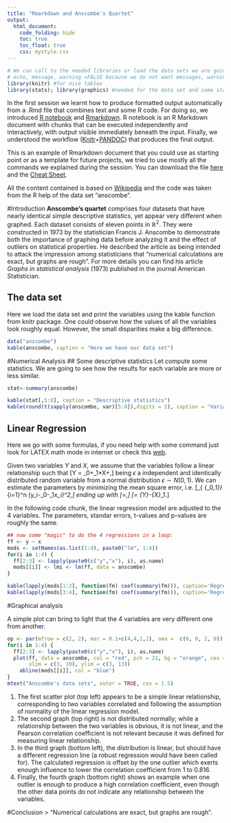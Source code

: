 ```yaml
---
title: "Rmarkdown and Anscombe's Quartet"
output:
  html_document: 
    code_folding: hide
    toc: true
    toc_float: true
    css: mystyle.css
---
```


```r
# We can call to the needed libraries or load the data sets we are going to use.
# echo, message, warning =FALSE because we do not want messages, warnings and Rcode in the final output
library(knitr) #for nice tables
library(stats); library(graphics) #needed for the data set and some statistics
```

In the first session we learnt how to produce formatted output automatically from a .Rmd file that combines text and some R code. For doing so, we introduced [R notebook](http://rmarkdown.rstudio.com/r_notebooks.html) and [Rmarkdown](http://rmarkdown.rstudio.com/). R notebook is an R Markdown document with chunks that can be executed independently and interactively, with output visible immediately beneath the input. Finally, we understood the workflow ([Knitr](https://cran.r-project.org/web/packages/knitr/index.html)+[PANDOC](http://pandoc.org/)) that produces the final output. 

This is an example of Rmarkdown document that you could use as starting point or as a template for future projects, we tried to use mostly all the commands we explained during the session. You can download the file [here](./Sessions/Session1.Rmd) and the [Cheat Sheet](https://www.rstudio.com/wp-content/uploads/2016/03/rmarkdown-cheatsheet-2.0.pdf). 

All the content contained is based on [Wikipedia](https://en.wikipedia.org/wiki/Anscombe%27s_quartet) and the code was taken from the R help of the data set "anscombe".

#Introduction
**Anscombe's quartet** comprises four datasets that have nearly identical simple descriptive statistics, yet appear very different when graphed. Each dataset consists of eleven points in $\mathbb{R}^2$. They were constructed in 1973 by the statistician Francis J. Anscombe to demonstrate both the importance of graphing data before analyzing it and the effect of outliers on statistical properties. He described the article as being intended to attack the impression among statisticians that "numerical calculations are exact, but graphs are rough". For more details you can find his article *Graphs in statistical analysis* (1973) published in the journal American Statistician.

## The data set
Here we load the data set and print the variables using the kable function from knitr package. One could observe how the values of all the variables look roughly equal. However, the small disparities make a big  difference.

```r
data("anscombe")
kable(anscombe, caption = "Here we have our data set")
```

#Numerical Analysis
## Some descriptive statistics 
Let compute some statistics. We are going to see how the results for each variable are more or less similar.
```r
stat<-summary(anscombe)

kable(stat[,5:8], caption = "Descriptive statistics")
kable(round(t(sapply(anscombe, var)[5:8]),digits = 2), caption = "Variances")
```

## Linear Regression
Here we go with some formulas, if you need help with some command just look for LATEX math mode in internet or check this [web](https://en.wikibooks.org/wiki/LaTeX/Mathematics).

Given two variables $Y$ and $X$, we assume that the variables follow a linear relationship such that
\[Y = \beta_0+\beta_1*X+\epsilon,\]
being $\epsilon$ a independent and identically distributed  random variable from a normal distribution  $\epsilon \sim N(0,1)$. We can estimate the parameters by minimizing the mean square error, i.e.
\[\min_{ \{\beta_0,\beta_1\}} \sum_{i=1}^n (y_i-\beta_0-\beta_1*x_i)^2,\]
ending up with
\[\hat{\beta_1}=\frac{Cov(X,Y)}{V(X)},\]
\[\hat{\beta_0}= \bar{Y}-\bar{X}*\beta_1.\]

In the following code chunk, the linear regression model are adjusted to the 4 variables. The parameters, standar errors, t-values and p-values are roughly the same.
```r
## now some "magic" to do the 4 regressions in a loop:
ff <- y ~ x
mods <- setNames(as.list(1:4), paste0("lm", 1:4))
for(i in 1:4) {
  ff[2:3] <- lapply(paste0(c("y","x"), i), as.name)
  mods[[i]] <- lmi <- lm(ff, data = anscombe)
}

kable(lapply(mods[1:2], function(fm) coef(summary(fm))), caption='Regressions')
kable(lapply(mods[3:4], function(fm) coef(summary(fm))), caption='Regressions')

```

#Graphical analysis

A simple plot can bring to light that the 4 variables are very different one from another.

```r
op <- par(mfrow = c(2, 2), mar = 0.1+c(4,4,1,1), oma =  c(0, 0, 2, 0))
for(i in 1:4) {
  ff[2:3] <- lapply(paste0(c("y","x"), i), as.name)
  plot(ff, data = anscombe, col = "red", pch = 21, bg = "orange", cex = 1.2,
       xlim = c(3, 19), ylim = c(3, 13))
    abline(mods[[i]], col = "blue")
}
mtext("Anscombe's data sets", outer = TRUE, cex = 1.5)
```

 1. The first scatter plot (top left) appears to be a simple linear relationship, corresponding to two variables correlated and following the assumption of normality of the linear regression model. 
 2. The second graph (top right) is not distributed normally; while a relationship between the two variables is obvious, it is not linear, and the Pearson correlation coefficient is not relevant because it was defined for measuring linear relationship.
 3. In the third graph (bottom left), the distribution is linear, but should have a different regression line (a robust regression would have been called for). The calculated regression is offset by the one outlier which exerts enough influence to lower the correlation coefficient from 1 to 0.816.
 4. Finally, the fourth graph (bottom right) shows an example when one outlier is enough to produce a high correlation coefficient, even though the other data points do not indicate any relationship between the variables.

#Conclusion
> "Numerical calculations are exact, but graphs are rough".
